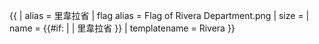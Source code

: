{{ {{{1<noinclude>|country showdata</noinclude>}}}
| alias = 里韋拉省
| flag alias = Flag of Rivera Department.png
| size = {{{size|}}}
| name = {{#if: {{{name|}}} | {{{name|}}} | 里韋拉省 }}
<noinclude>
| templatename = Rivera
</noinclude>
}}<noinclude>
</noinclude>